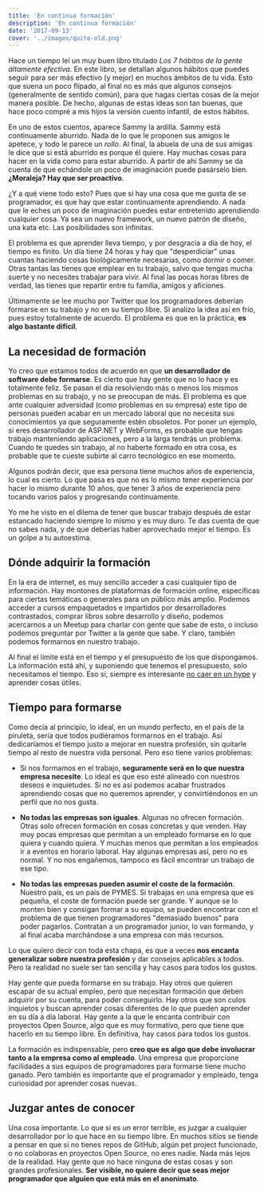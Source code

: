 ```yaml
---
title: 'En continua formación'
description: 'En continua formación'
date: '2017-09-13'
cover: '../images/quite-old.png'
---
```


Hace un tiempo leí un muy buen libro titulado *Los 7 hábitos de la gente áltamente efectiva*. En este libro, se detallan algunos hábitos que puedes seguir para ser más efectivo (y mejor) en muchos ámbitos de tu vida. Esto que suena un poco flipado, al final no es más que algunos consejos (generalmente de sentido común), para que hagas ciertas cosas de la mejor manera posible. De hecho, algunas de estas ideas son tan buenas, que hace poco compré a mis hijos la versión cuento infantil, de estos hábitos.

En uno de estos cuentos, aparece Sammy la ardilla. Sammy está continuamente aburrido. Nada de lo que le proponen sus amigos le apetece, y todo le parece un *rollo*. Al final, la abuela de una de sus amigas le dice que si está aburrido es porque él quiere. Hay muchas cosas para hacer en la vida como para estar aburrido. A partir de ahí Sammy se da cuenta de que echándole un poco de imaginación puede pasárselo bien. **¿Moraleja? Hay que ser proactivo**.

¿Y a qué viene todo esto? Pues que si hay una cosa que me gusta de se programador, es que hay que estar continuamente aprendiendo. A nada que le eches un poco de imaginación puedes estar entretenido aprendiendo cualquier cosa. Ya sea un nuevo framework, un nuevo patrón de diseño, una kata etc. Las posibilidades son infinitas.

El problema es que aprender lleva tiempo, y por desgracia a día de hoy, el tiempo es finito. Un día tiene 24 horas y hay que "desperdiciar" unas cuantas haciendo cosas biológicamente necesarias, como dormir o comer. Otras tantas las tienes que emplear en tu trabajo, salvo que tengas mucha suerte y no necesites trabajar para vivir. Al final las pocas horas libres de verdad, las tienes que repartir entre tu familia, amigos y aficiones.

Últimamente se lee mucho por Twitter que los programadores deberían formarse en su trabajo y no en su tiempo libre. Si analizo la idea así en frío, pues estoy totalmente de acuerdo. El problema es que en la práctica, **es algo bastante difícil**.

## La necesidad de formación

Yo creo que estamos todos de acuerdo en que **un desarrollador de software debe formarse**. Es cierto que hay gente que no lo hace y es totalmente feliz. Se pasan el día resolviendo más o menos los mismos problemas en su trabajo, y no se preocupan de más. El problema es que ante cualquier adversidad (como problemas en su empresa) este tipo de personas pueden acabar en un mercado laboral que no necesita sus conocimientos ya que seguramente estén obsoletos. Por poner un ejemplo, si eres desarrollador de  ASP.NET y WebForms, es probable que tengas trabajo manteniendo aplicaciones, pero a la larga tendrás un problema. Cuando te quedes sin trabajo, al no haberte formado en otra cosa, es probable que te cueste subirte al carro tecnológico en ese momento.

Algunos podrán decir, que esa persona tiene muchos años de experiencia, lo cual es cierto. Lo que pasa es que no es lo mismo tener experiencia por hacer lo mismo durante 10 años, que tener 3 años de experiencia pero tocando varios palos y progresando continuamente.

Yo me he visto en el dilema de tener que buscar trabajo después de estar estancado haciendo siempre lo mismo y es muy duro. Te das cuenta de que no sabes nada, y de que deberías haber aprovechado mejor el tiempo. Es un golpe a tu autoestima.

## Dónde adquirir la formación

En la era de internet, es muy sencillo acceder a casi cualquier tipo de información. Hay montones de plataformas de formación online, específicas para ciertas temáticas o generales para un público más amplio. Podemos acceder a cursos empaquetados e impartidos por desarrolladores contrastados, comprar libros sobre desarrollo y diseño, podemos acercarnos a un Meetup para charlar con gente que sabe de esto, o incluso podemos preguntar por Twitter a la gente que sabe. Y claro, también podemos formarnos en nuestro trabajo.

Al final el límite está en el tiempo y el presupuesto de los que dispongamos. La información está ahí, y suponiendo que tenemos el presupuesto, solo necesitamos el tiempo. Eso sí, siempre es interesante [no caer en un hype](https://charlascylon.com/2016-11-07-los-hypes-la-especializaci%C3%B3n-y-que-aprender) y aprender cosas útiles.

## Tiempo para formarse

Como decía al principio, lo ideal, en un mundo perfecto, en el país de la piruleta, sería que todos pudiéramos formarnos en el trabajo. Así dedicaríamos el tiempo justo a mejorar en nuestra profesión, sin quitarle tiempo al resto de nuestra vida personal. Pero eso tiene varios problemas:

- Si nos formamos en el trabajo, **seguramente será en lo que nuestra empresa necesite**. Lo ideal es que  eso esté alineado con nuestros deseos e inquietudes. Si no es así podemos acabar frustrados aprendiendo cosas que no queremos aprender, y convirtiéndonos en un perfil que no nos gusta.

- **No todas las empresas son iguales**. Algunas no ofrecen formación. Otras solo ofrecen formación en cosas concretas y que venden. Hay muy pocas empresas que permitan a un empleado formarse en lo que quiera y cuando quiera. Y muchas menos que permitan a los empleados ir a eventos en horario laboral. Hay algunas empresas así, pero no es normal. Y no nos engañemos, tampoco es fácil encontrar un trabajo de ese tipo.

- **No todas las empresas pueden asumir el coste de la formación**. Nuestro país, es un país de PYMES. Si trabajas en una empresa que es pequeña, el coste de formación puede ser grande. Y aunque se lo monten bien y consigan formar a su equipo, se pueden encontrar con el problema de que tienen programadores "demasiado buenos" para poder pagarlos. Contratan a un programador junior, lo van formando, y al final acaba marchándose a una empresa con más recursos.

Lo que quiero decir con toda esta chapa, es que a veces **nos encanta generalizar sobre nuestra profesión** y dar consejos aplicables a todos. Pero la realidad no suele ser tan sencilla y hay casos para todos los gustos. 

Hay gente que pueda formarse en su trabajo. Hay otros que quieren escapar de su actual empleo, pero que necesitan formación que deben adquirir por su cuenta, para poder conseguirlo. Hay otros que son culos inquietos y buscan aprender cosas diferentes de lo que pueden aprender en su día a día laboral. Hay gente a la que le encanta contribuir con proyectos Open Source, algo que es muy formativo, pero que tiene que hacerlo en su tiempo libre. En definitiva, hay casos para todos los gustos.

La formación es indispensable, pero **creo que es algo que debe involucrar tanto a la empresa como al empleado**. Una empresa que proporcione facilidades a sus equipos de programadores para formarse tiene mucho ganado.  Pero también es importante que el programador y empleado, tenga curiosidad por aprender cosas nuevas.

## Juzgar antes de conocer

Una cosa importante. Lo que si es un error terrible, es juzgar a cualquier desarrollador por lo que hace en su tiempo libre. En muchos sitios se tiende a pensar en que si no tienes repos de GitHub, algún pet project funcionado, o no colaboras en proyectos Open Source, no eres nadie. Nada más lejos de la realidad. Hay gente que no hace ninguna de estas cosas y son grandes profesionales. **Ser visible, no quiere decir que seas mejor programador que alguien que está más en el anonimato**.